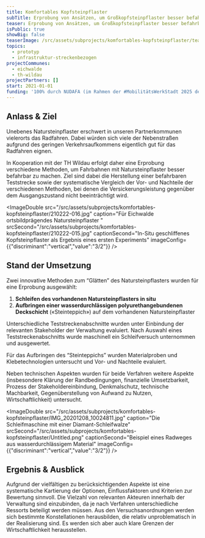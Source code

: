```yaml
---
title: Komfortables Kopfsteinpflaster
subTitle: Erprobung von Ansätzen, um Großkopfsteinpflaster besser befahrbar zu machen
teaser: Erprobung von Ansätzen, um Großkopfsteinpflaster besser befahrbar zu machen
isPublic: true
showBig: false
teaserImage: /src/assets/subprojects/komfortables-kopfsteinpflaster/teaserImage.jpg
topics:
  - prototyp
  - infrastruktur-streckenbezogen
projectCommunes:
  - eichwalde
  - th-wildau
projectPartners: []
start: 2021-01-01
funding: '100% durch NUDAFA (im Rahmen der #MobilitätsWerkStadt 2025 des BMBF)'
---
```

## **Anlass & Ziel**

Unebenes Natursteinpflaster erschwert in unseren Partnerkommunen vielerorts das Radfahren. Dabei würden sich viele der Nebenstraßen aufgrund des geringen Verkehrsaufkommens eigentlich gut für das Radfahren eignen.

In Kooperation mit der TH Wildau erfolgt daher eine Erprobung verschiedene Methoden, um Fahrbahnen mit Natursteinpflaster besser befahrbar zu machen. Ziel sind dabei die Herstellung einer befahrbaren Teststrecke sowie der systematische Vergleich der Vor- und Nachteile der verschiedenen Methoden, bei denen die Versickerungsleistung gegenüber dem Ausgangszustand nicht beeinträchtigt wird.

<ImageDouble src="/src/assets/subprojects/komfortables-kopfsteinpflaster/210222-016.jpg" caption="Für Eichwalde ortsbildprägendes Natursteinpflaster " srcSecond="/src/assets/subprojects/komfortables-kopfsteinpflaster/210222-015.jpg" captionSecond="In-Situ geschliffenes Kopfsteinpflaster als Ergebnis eines ersten Experiments" imageConfig={{"discriminant":"vertical","value":"3/2"}} />

## **Stand der Umsetzung**

Zwei innovative Methoden zum “Glätten” des Natursteinpflasters wurden für eine Erprobung ausgewählt:

1. **Schleifen des vorhandenen Natursteinpflasters in situ**
2. **Aufbringen einer wasserdurchlässigen polyurethangebundenen Deckschicht** («Steinteppich») auf dem vorhandenen Natursteinpflaster

Unterschiedliche Teststreckenabschnitte wurden unter Einbindung der relevanten Stakeholder der Verwaltung evaluiert. Nach Auswahl eines Teststreckenabschnitts wurde maschinell ein Schleifversuch unternommen und ausgewertet.

Für das Aufbringen des “Steinteppichs” wurden Materialproben und Klebetechnologien untersucht und Vor- und Nachteile evaluiert.

Neben technischen Aspekten wurden für beide Verfahren weitere Aspekte (insbesondere Klärung der Randbedingungen, finanzielle Umsetzbarkeit, Prozess der Stakeholdereinbindung, Denkmalschutz, technische Machbarkeit, Gegenüberstellung von Aufwand zu Nutzen, Wirtschaftlichkeit) untersucht.

<ImageDouble src="/src/assets/subprojects/komfortables-kopfsteinpflaster/IMG_20201208_10024811.jpg" caption="Die Schleifmaschine mit einer Diamant-Schleifwalze" srcSecond="/src/assets/subprojects/komfortables-kopfsteinpflaster/Untitled.png" captionSecond="Beispiel eines Radweges aus wasserdurchlässigem Material" imageConfig={{"discriminant":"vertical","value":"3/2"}} />

## **Ergebnis & Ausblick**

Aufgrund der vielfältigen zu berücksichtigenden Aspekte ist eine systematische Kartierung der Optionen, Einflussfaktoren und Kriterien zur Bewertung sinnvoll. Die Vielzahl von relevanten Akteuren innerhalb der Verwaltung sind einzubinden, da je nach Verfahren unterschiedliche Ressorts beteiligt werden müssen. Aus den Versuchsanordnungen werden sich bestimmte Konstellationen herausbilden, die relativ unproblematisch in der Realisierung sind. Es werden sich aber auch klare Grenzen der Wirtschaftlichkeit herausstellen.

